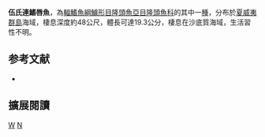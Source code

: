 {{Speciesbox 
| taxon =  Novaculops woodi
| status = LC
| status_system = IUCN3.1
| authority = [[Jenkins|Jenkins]], 1901
| synonyms = *''Novaculichthys woodi''<br /><small>Jenkins, 1901</small>
*''Xyrichtys woodi''<br /><small>Jenkins, 1901</small>
*''Novaculichthys entargyreus''<br /><small>Jenkins, 1901</small>
}}

'''伍氏連鰭唇魚'''，為[[輻鰭魚綱|輻鰭魚綱]][[鱸形目|鱸形目]][[隆頭魚亞目|隆頭魚亞目]][[隆頭魚科|隆頭魚科]]的其中一[[種|種]]，分布於[[夏威夷群島|夏威夷群島]]海域，棲息深度約48公尺，體長可達19.3公分，棲息在沙底質海域，生活習性不明。

==参考文献==
*{{FishBase_species|genus=Novaculops|species=woodi|year=2013|month=7}}
== 擴展閱讀 ==
{{refbegin}}
{{wikispecies-inline|Novaculops woodi|伍氏連鰭唇魚}}
{{refend}}
{{Taxonbar|from=Q28532287}}

[[Category:Novaculops|W]]
[[Category:1901年描述的鱼类|N]]

{{鱸形目小作品}}